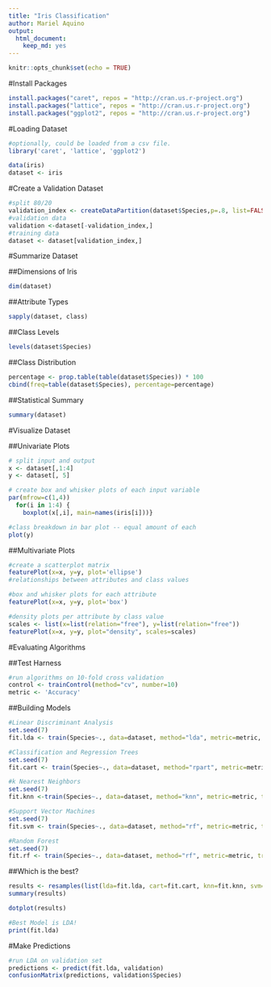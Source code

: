 ```yaml
---
title: "Iris Classification"
author: Mariel Aquino
output: 
  html_document: 
    keep_md: yes
---
```


```r
knitr::opts_chunk$set(echo = TRUE)
```

#Install Packages

```r
install.packages("caret", repos = "http://cran.us.r-project.org")
install.packages("lattice", repos = "http://cran.us.r-project.org")
install.packages("ggplot2", repos = "http://cran.us.r-project.org")
```
#Loading Dataset

```r
#optionally, could be loaded from a csv file. 
library('caret', 'lattice', 'ggplot2')

data(iris)
dataset <- iris

```

#Create a Validation Dataset
``` r
#split 80/20
validation_index <- createDataPartition(dataset$Species,p=.8, list=FALSE)
#validation data
validation <-dataset[-validation_index,]
#training data
dataset <- dataset[validation_index,]
```

#Summarize Dataset

##Dimensions of Iris
```r
dim(dataset)
```
##Attribute Types
```r
sapply(dataset, class)
```

##Class Levels
```r
levels(dataset$Species)
```
##Class Distribution
```r
percentage <- prop.table(table(dataset$Species)) * 100
cbind(freq=table(dataset$Species), percentage=percentage)
```
##Statistical Summary

```r
summary(dataset)
```

#Visualize Dataset

##Univariate Plots
``` r
# split input and output
x <- dataset[,1:4]
y <- dataset[, 5]

# create box and whisker plots of each input variable
par(mfrow=c(1,4))
  for(i in 1:4) {
    boxplot(x[,i], main=names(iris[i]))}

#class breakdown in bar plot -- equal amount of each
plot(y)

```

##Multivariate Plots
```r
#create a scatterplot matrix
featurePlot(x=x, y=y, plot='ellipse')
#relationships between attributes and class values

#box and whisker plots for each attribute
featurePlot(x=x, y=y, plot='box')

#density plots per attribute by class value
scales <- list(x=list(relation="free"), y=list(relation="free"))
featurePlot(x=x, y=y, plot="density", scales=scales)
```

#Evaluating Algorithms

##Test Harness
```r
#run algorithms on 10-fold cross validation
control <- trainControl(method="cv", number=10)
metric <- 'Accuracy'
```

##Building Models
```r
#Linear Discriminant Analysis
set.seed(7)
fit.lda <- train(Species~., data=dataset, method="lda", metric=metric, trControl=control)

#Classification and Regression Trees
set.seed(7)
fit.cart <- train(Species~., data=dataset, method="rpart", metric=metric, trControl=control)

#k Nearest Neighbors
set.seed(7)
fit.knn <-train(Species~., data=dataset, method="knn", metric=metric, trControl=control)

#Support Vector Machines
set.seed(7)
fit.svm <- train(Species~., data=dataset, method="rf", metric=metric, trControl=control)

#Random Forest
set.seed(7)
fit.rf <- train(Species~., data=dataset, method="rf", metric=metric, trControl=control)

```

##Which is the best?
``` r
results <- resamples(list(lda=fit.lda, cart=fit.cart, knn=fit.knn, svm=fit.svm, rf=fit.rf))
summary(results)

dotplot(results)

#Best Model is LDA!
print(fit.lda)
```

#Make Predictions

```r
#run LDA on validation set
predictions <- predict(fit.lda, validation)
confusionMatrix(predictions, validation$Species)
```
